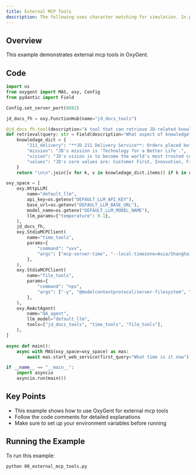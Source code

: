 ```yaml
---
title: External MCP Tools
description: The following uses character matching for simulation. In production environments, typically retrieve top-K relevant content from knowledge base based on query, and can add multi-path retrieval logic
---
```


## Overview

This example demonstrates external mcp tools in OxyGent.

## Code

```python
import os
from oxygent import MAS, oxy, Config
from pydantic import Field

Config.set_server_port(8082)

jd_docs_fh = oxy.FunctionHub(name="jd_docs_tools")

@jd_docs_fh.tool(description="A tool that can retrieve JD-related knowledge")
def retrieval(query: str = Field(description="What aspect of knowledge")) -> str:
    knowledage_dict = {
        "211_delivery": "**JD 211 Delivery Service**: Orders placed before 11:00 AM (or 10:00 AM in some cities) are delivered the same day; orders placed before 11:00 PM are delivered by 3:00 PM the next day. (Note: Timing starts from order submission for in-stock orders, and from payment completion for prepaid orders)",
        "mission": "JD's mission is 'Technology for a Better Life'.",
        "vision": "JD's vision is to become the world's most trusted company.",
        "values": "JD's core values are: Customer First, Innovation, Fighting Spirit, Responsibility, Gratitude, and Integrity.",
    }
    return "\n\n".join([v for k, v in knowledage_dict.items() if k in query])

oxy_space = [
    oxy.HttpLLM(
        name="default_llm",
        api_key=os.getenv("DEFAULT_LLM_API_KEY"),
        base_url=os.getenv("DEFAULT_LLM_BASE_URL"),
        model_name=os.getenv("DEFAULT_LLM_MODEL_NAME"),
        llm_params={"temperature": 0.1},
    ),
    jd_docs_fh,
    oxy.StdioMCPClient(
        name="time_tools",
        params={
            "command": "uvx",
            "args": ["mcp-server-time", "--local-timezone=Asia/Shanghai"],
        },
    ),
    oxy.StdioMCPClient(
        name="file_tools",
        params={
            "command": "npx",
            "args": ["-y", "@modelcontextprotocol/server-filesystem", "./local_file"],   # Custom folder
        },
    ),
    oxy.ReActAgent(
        name="QA_agent",
        llm_model="default_llm",
        tools=["jd_docs_tools", "time_tools", "file_tools"],
    ),
]

async def main():
    async with MAS(oxy_space=oxy_space) as mas:
        await mas.start_web_service(first_query="What time is it now")

if __name__ == "__main__":
    import asyncio
    asyncio.run(main())
```

## Key Points

- This example shows how to use OxyGent for external mcp tools
- Follow the code comments for detailed explanations
- Make sure to set up your environment variables before running

## Running the Example

To run this example:

```bash
python 08_external_mcp_tools.py
```
